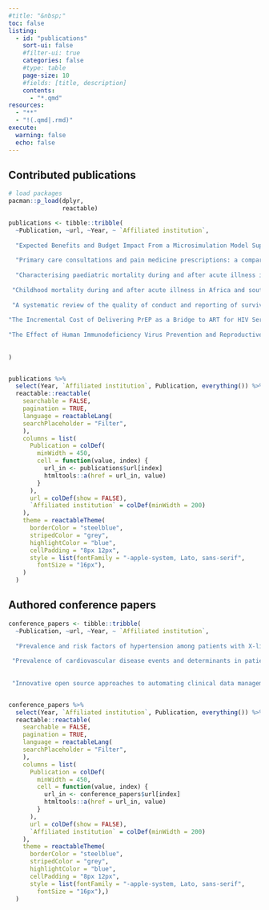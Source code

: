 ```yaml
---
#title: "&nbsp;"
toc: false
listing:
  - id: "publications"
    sort-ui: false
    #filter-ui: true
    categories: false
    #type: table
    page-size: 10
    #fields: [title, description]
    contents: 
      - "*.qmd"
resources:
  - "**"
  - "!(.qmd|.rmd)"
execute: 
  warning: false
  echo: false
---
```



## Contributed publications


```r
# load packages
pacman::p_load(dplyr,    
               reactable)

publications <- tibble::tribble(
  ~Publication, ~url, ~Year, ~ `Affiliated institution`,
  
  "Expected Benefits and Budget Impact From a Microsimulation Model Support the Prioritization and Implementation of Fracture Liaison Services", "https://asbmr.onlinelibrary.wiley.com/doi/full/10.1002/jbmr.4775?af=R", "2023", "University of Oxford",
  
  "Primary care consultations and pain medicine prescriptions: a comparison between patients with and without chronic pain after total knee replacemen", "https://bmcmusculoskeletdisord.biomedcentral.com/articles/10.1186/s12891-022-05492-6", "2022", "University of Oxford",
  
  "Characterising paediatric mortality during and after acute illness in Sub-Saharan Africa and South Asia: a secondary analysis of the CHAIN cohort using a machine learning approach", "https://www.thelancet.com/journals/eclinm/article/PIIS2589-5370(23)00015-9/fulltext#secsectitle0010", "2023", "KEMRI-Wellcome KEMRI-Wellcome Trust Research Programme",
  
 "Childhood mortality during and after acute illness in Africa and south Asia: a prospective cohort study", "https://www.sciencedirect.com/science/article/pii/S2214109X22001188#!", "2022", "KEMRI-Wellcome KEMRI-Wellcome Trust Research Programme",
 
 "A systematic review of the quality of conduct and reporting of survival analyses of tuberculosis outcomes in Africa", "https://bmcmedresmethodol.biomedcentral.com/articles/10.1186/s12874-021-01280-3", "2021", "KEMRI-Wellcome KEMRI-Wellcome Trust Research Programme",
 
"The Incremental Cost of Delivering PrEP as a Bridge to ART for HIV Serodiscordant Couples in Public HIV Care Clinics in Kenya", "https://www.hindawi.com/journals/art/2019/4170615/", "2019", "Centre for Clinical Research, Kenya Medical Research Institute",
 
"The Effect of Human Immunodeficiency Virus Prevention and Reproductive Health Text Messages on Human Immunodeficiency Virus Testing Among Young Women in Rural Kenya", "https://www.ncbi.nlm.nih.gov/pmc/articles/PMC4874231/", "2016", "Centre for Clinical Research, Kenya Medical Research Institute"
  
  
)


publications %>%
  select(Year, `Affiliated institution`, Publication, everything()) %>% 
  reactable::reactable(
    searchable = FALSE,
    pagination = TRUE,
    language = reactableLang(
    searchPlaceholder = "Filter",
    ),
    columns = list(
      Publication = colDef(
        minWidth = 450,
        cell = function(value, index) {
          url_in <- publications$url[index]
          htmltools::a(href = url_in, value)
        }
      ),
      url = colDef(show = FALSE),
      `Affiliated institution` = colDef(minWidth = 200)
    ),
    theme = reactableTheme(
      borderColor = "steelblue",
      stripedColor = "grey",
      highlightColor = "blue",
      cellPadding = "8px 12px",
      style = list(fontFamily = "-apple-system, Lato, sans-serif",
        fontSize = "16px"),
    )
  )

```


## Authored conference papers

```r

conference_papers <- tibble::tribble(
  ~Publication, ~url, ~Year, ~ `Affiliated institution`,
  
  "Prevalence and risk factors of hypertension among patients with X-linked hypophosphatemia", "https://ora.ox.ac.uk/objects/uuid:48eaa10e-2663-47a6-ac82-ddab1b1f8910", "2023", "University of Oxford",
  
 "Prevalence of cardiovascular disease events and determinants in patients with X-Linked Hypophosphatemia", "https://www.ndorms.ox.ac.uk/publications/1338095", "2023", "University of Oxford",
 
 
 "Innovative open source approaches to automating clinical data management for a large multi-centre cohort study.", "chrome-extension://efaidnbmnnnibpcajpcglclefindmkaj/https://www.eahealth.org/sites/www.eahealth.org/files/content/attachments/2019-10-07/Book%20of%20Abstracts%202019_FINAL_FINAL.pdf", "2018", "KEMRI-Wellcome KEMRI-Wellcome Trust Research Programme")


conference_papers %>%
  select(Year, `Affiliated institution`, Publication, everything()) %>% 
  reactable::reactable(
    searchable = FALSE,
    pagination = TRUE,
    language = reactableLang(
    searchPlaceholder = "Filter",
    ),
    columns = list(
      Publication = colDef(
        minWidth = 450,
        cell = function(value, index) {
          url_in <- conference_papers$url[index]
          htmltools::a(href = url_in, value)
        }
      ),
      url = colDef(show = FALSE),
      `Affiliated institution` = colDef(minWidth = 200)
    ),
    theme = reactableTheme(
      borderColor = "steelblue",
      stripedColor = "grey",
      highlightColor = "blue",
      cellPadding = "8px 12px",
      style = list(fontFamily = "-apple-system, Lato, sans-serif",
        fontSize = "16px"),)
  )

```













